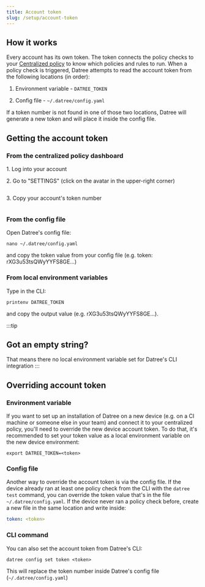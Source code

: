 ```yaml
---
title: Account token
slug: /setup/account-token
---
```


## How it works

Every account has its own token. The token connects the policy checks to your [Centralized policy](/setup/centralized-policy) to know which policies and rules to run. When a policy check is triggered, Datree attempts to read the account token from the following locations (in order):

1.  Environment variable - `DATREE_TOKEN`

2.  Config file - `~/.datree/config.yaml`

If a token number is not found in one of those two locations, Datree will generate a new token and will place it inside the config file.

## Getting the account token

### From the centralized policy dashboard

&#x20; 1\. Log into your account

&#x20; 2\. Go to "SETTINGS" (click on the avatar in the upper-right corner)

<img src='/img/setup/account-token/1.jpeg' alt='' />

&#x20; 3\. Copy your account's token number

<img src='/img/setup/account-token/2.png' alt='' />

### From the config file

Open Datree's config file:

```terminal
nano ~/.datree/config.yaml
```

and copy the token value from your config file (e.g. token: rXG3u53tsQWyYYFS8GE...)

### From local environment variables

Type in the CLI:

```terminal
printenv DATREE_TOKEN
```

and copy the output value (e.g. rXG3u53tsQWyYYFS8GE...).

:::tip

## Got an empty string?

That means there no local environment variable set for Datree's CLI integration
:::

## Overriding account token

### Environment variable

If you want to set up an installation of Datree on a new device (e.g. on a CI machine or someone else in your team) and connect it to your centralized policy, you'll need to override the new device account token. To do that, it's recommended to set your token value as a local environment variable on the new device environment:

```terminal
export DATREE_TOKEN=<token>
```

### Config file

Another way to override the account token is via the config file. If the device already ran at least one policy check from the CLI with the `datree test` command, you can override the token value that's in the file `~/.datree/config.yaml`. If the device never ran a policy check before, create a new file in the same location and write inside:

```yaml
token: <token>
```

### CLI command

You can also set the account token from Datree's CLI:

```terminal
datree config set token <token>
```

This will replace the token number inside Datree's config file (`~/.datree/config.yaml`)
